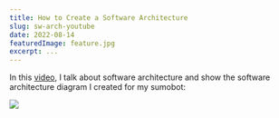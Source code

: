```yaml
---
title: How to Create a Software Architecture
slug: sw-arch-youtube
date: 2022-08-14
featuredImage: feature.jpg
excerpt: ...
---
```



In this [video](https://youtu.be/HXd7g3RlCIs), I talk about software architecture and show the software architecture diagram I created for my sumobot:

![ ](sw_arch.png)


